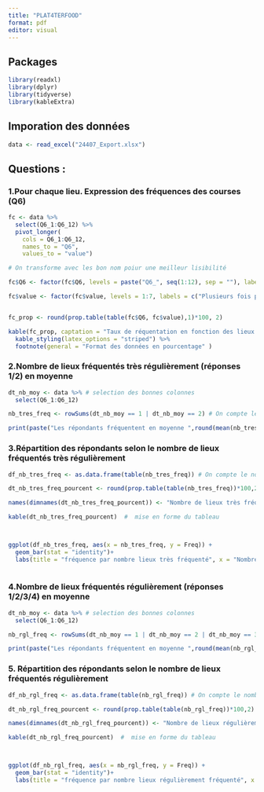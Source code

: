 ```yaml
---
title: "PLAT4TERFOOD"
format: pdf
editor: visual
---
```

## Packages

```r
library(readxl)
library(dplyr)
library(tidyverse)
library(kableExtra)
```

## Imporation des données

```r

data <- read_excel("24407_Export.xlsx")

```

## Questions :

### 1.Pour chaque lieu. Expression des fréquences des courses (Q6)

```r
  
fc <- data %>%
  select(Q6_1:Q6_12) %>%
  pivot_longer(
    cols = Q6_1:Q6_12,
    names_to = "Q6",
    values_to = "value")

# On transforme avec les bon nom poiur une meilleur lisibilité

fc$Q6 <- factor(fc$Q6, levels = paste("Q6_", seq(1:12), sep = ""), labels = c("Hypermarché, Supermarché","Hard discount","Epiceries indépendantes, de quartier, épiceries fines","Magasins de surgelés","Magasins spécialisés Bio","Marché","Directement aux agriculteurs","Paniers en ligne réalisés par un intermédiaire","Artisans et commerçants spécialisés","Epicerie participative, associative, supermarché coopératif","Magasin alimentaire spécialisé dans le vrac ou les produits locaux","Magasin d’aide alimentaire"))

fc$value <- factor(fc$value, levels = 1:7, labels = c("Plusieurs fois par semaine","1 fois par semaine","2 à 3 fois par mois","1 fois par mois","Moins d’une fois par mois","Seulement pour des événements particuliers","Jamais"))


fc_prop <- round(prop.table(table(fc$Q6, fc$value),1)*100, 2)

kable(fc_prop, captation = "Taux de réquentation en fonction des lieux d'achat" ) %>% # mise en forme du tableau
  kable_styling(latex_options = "striped") %>%
  footnote(general = "Format des données en pourcentage" )
```

### 2.Nombre de lieux fréquentés très régulièrement (réponses 1/2) en moyenne

```r
dt_nb_moy <- data %>% # selection des bonnes colonnes
  select(Q6_1:Q6_12)

nb_tres_freq <- rowSums(dt_nb_moy == 1 | dt_nb_moy == 2) # On compte le nombre de lieu très fréquenté par individu

print(paste("Les répondants fréquentent en moyenne ",round(mean(nb_tres_freq),1)," lieux très régulièrement (au moins une fois par semaine)"))
```

### 3.Répartition des répondants selon le nombre de lieux fréquentés très régulièrement

```r

df_nb_tres_freq <- as.data.frame(table(nb_tres_freq)) # On compte le nombre d'occurence par nb de lieux très fréquenté

dt_nb_tres_freq_pourcent <- round(prop.table(table(nb_tres_freq))*100,2) # On tranforme la fréquence en %

names(dimnames(dt_nb_tres_freq_pourcent)) <- "Nombre de lieux très fréquenté"

kable(dt_nb_tres_freq_pourcent)  #  mise en forme du tableau



ggplot(df_nb_tres_freq, aes(x = nb_tres_freq, y = Freq)) +
  geom_bar(stat = "identity")+
  labs(title = "fréquence par nombre lieux très fréquenté", x = "Nombre de lieux très fréquenté")
  
```

### 4.Nombre de lieux fréquentés régulièrement (réponses 1/2/3/4) en moyenne

```r
dt_nb_moy <- data %>% # selection des bonnes colonnes
  select(Q6_1:Q6_12)

nb_rgl_freq <- rowSums(dt_nb_moy == 1 | dt_nb_moy == 2 | dt_nb_moy == 3 | dt_nb_moy == 4) # On compte le nombre de lieu régulièrement fréquenté par individu

print(paste("Les répondants fréquentent en moyenne ",round(mean(nb_rgl_freq),1)," lieux régulièrement (au moins une fois par mois)"))
```

### 5. Répartition des répondants selon le nombre de lieux fréquentés régulièrement

```r

df_nb_rgl_freq <- as.data.frame(table(nb_rgl_freq)) # On compte le nombre d'occurence par nb de lieux régulièrement fréquenté

dt_nb_rgl_freq_pourcent <- round(prop.table(table(nb_rgl_freq))*100,2) # On tranforme la fréquence en %

names(dimnames(dt_nb_rgl_freq_pourcent)) <- "Nombre de lieux régulièrement fréquenté"

kable(dt_nb_rgl_freq_pourcent)  #  mise en forme du tableau



ggplot(df_nb_rgl_freq, aes(x = nb_rgl_freq, y = Freq)) +
  geom_bar(stat = "identity")+
  labs(title = "fréquence par nombre lieux régulièrement fréquenté", x = "Nombre de lieux régulièrement fréquenté")

```


